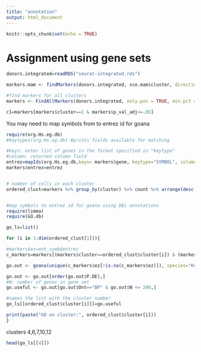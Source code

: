```yaml
---
title: "annotation"
output: html_document
---
```


```r
knitr::opts_chunk$set(echo = TRUE)
```

# Assignment using gene sets

```r
donors.integrated=readRDS("seurat-integrated.rds")

```



```r
markers.mam <- findMarkers(donors.integrated, sce.mam$cluster, direction="up", lfc=1)

#find markers for all clusters
markers <- FindAllMarkers(donors.integrated, only.pos = TRUE, min.pct = 0.25, logfc.threshold = 1)

c1=markers[markers$cluster==1 & markers$p_val_adj<=.05]

```

You may need to map symbols from to entrez id for goana

```r
require(org.Hs.eg.db)
#keytypes(org.Hs.eg.db) #prints fields available for matching

#keys: enter list of genes in the format specified in "keytype"
#column: returned column field
entrez=mapIds(org.Hs.eg.db,keys= markers$gene, keytype="SYMBOL", column=("ENTREZID"))
markers$entrez=entrez


# number of cells in each cluster
ordered_clust=markers %>% group_by(cluster) %>% count %>% arrange(desc(n))



```

```r
#map symbols to entrez id for goana using DBi annotations
require(limma)
require(GO.db)

go_ls=list()

for (i in 1:dim(ordered_clust[1])){

#markers$ez=ent_symb$entrez
c_markers=markers[(markers$cluster==ordered_clust$cluster[i]) & (markers$p_val_adj<=.05), ]

go.out <- goana(unique(c_markers$ez[!is.na(c_markers$ez)]), species="Hs",  universe=NULL)

go.out <- go.out[order(go.out$P.DE),]
#N: number of genes in gene set
go.useful <- go.out[go.out$Ont=="BP" & go.out$N <= 200,]

#names the list with the cluster number
go_ls[[ordered_clust$cluster[i]]]=go.useful

print(paste("GO on cluster:", ordered_clust$cluster[i]))
}

```

clusters 4,6,7,10,12
```r
head(go_ls[[4]])

```


```r
```


```r
```


```r
```


